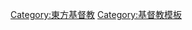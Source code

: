 <noinclude>
{{noteTA
|1=zh-hans:格鲁吉亚;zh-hk:格魯吉亞;zh-tw:喬治亞;
}}
</noinclude>{{Navbox
| name = Eastern and Oriental Orthodox Christian ethnic groups
| title = 正教會和東方正統教會基督徒族群
| listclass = hlist

| group1 = '''印歐'''
  | list1  =
* [[亚美尼亚人]]
* [[阿羅蒙人]]
* [[白俄罗斯族]]
* [[保加利亞人]]
* [[希臘人]]
* [[马其顿人]]
* [[摩爾多瓦人]]
* [[黑山人]]
* [[奥塞梯人]]
* [[羅馬尼亞人]]
* [[俄羅斯人]]
* [[塞爾維亞族]]
* [[乌克兰族]]
  | group2 = '''亚非语系'''
  | list2  =
* [[安哈拉人]]
* [[亚述人]]
* [[科普特人]]
  | group3 = '''格鲁吉亚'''
  | list3  =
* [[喬治亞人]]
  | group4 = '''突厥'''
  | list4  =
* [[楚瓦什人]]
* [[多尔干人]]
* [[加告茲人]]
* [[哈卡斯人]]
* [[雅库特人]]
  | group5 = '''乌拉尔'''
  | list5  =
* [[卡累利阿人]]
* [[维普斯人]]
* [[莫尔多瓦人]]
** [[厄尔兹亚人]]
** [[莫克沙人]]
* [[科米人]]
* [[涅涅茨人]]
* [[乌德穆尔特人]]
  | group6 = 楚科奇
  | list6  =
* [[科里亚克人]]
}}<noinclude>
[[Category:東方基督教]]
[[Category:基督教模板]]
